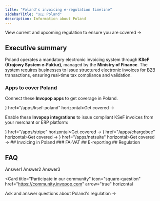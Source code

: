 ```yaml
---
title: "Poland's invoicing e-regulation timeline"
sidebarTitle: "🇵🇱 Poland"
description: Information about Poland
---
```



<Card title="Poland's invoicing e-regulation timeline" size="20" icon="timeline" href="poland-timeline" horizontal>
  View current and upcoming regulation to ensure you are covered →
</Card>

## Executive summary

Poland operates a mandatory electronic invoicing system through **KSeF (Krajowy System e-Faktur)**, managed by the **Ministry of Finance**. The system requires businesses to issue structured electronic invoices for B2B transactions, ensuring real-time tax compliance and validation.

### Apps to cover Poland

Connect these **Invopop apps** to get coverage in Poland.

<Columns cols="2">
  <Card title="KSeF Poland" size="20" icon={ <KsefIcon size={24} /> } href="/apps/ksef-poland" horizontal>Get covered →</Card>
</Columns>

Enable these **Invopop integrations** to issue compliant KSeF invoices from your merchant or ERP platform:

<Columns cols="2">
  <Card  title="Stripe" size="20" icon={ <StripeIcon size={24} /> } href="/apps/stripe"  horizontal>Get covered →</Card>
  <Card  title="ChargeBee" size="20" icon={ <ChargebeeIcon size={24} /> } href="/apps/chargebee"  horizontal>Get covered →</Card>
  <Card  title="Netsuite" size="20" icon={ <NetsuiteIcon size={24} /> } href="/apps/netsuite"  horizontal>Get covered →</Card>
</Columns>
## Invoicing in Poland
### FA-VAT
## E-reporting
## Regulation

## FAQ

<AccordionGroup>
  <Accordion title="Question1">
    Answer1
  </Accordion>
  <Accordion title="Question2">
    Answer2
  </Accordion>
  <Accordion title="Question3">
    Answer3
  </Accordion>
</AccordionGroup>

<Card title="Participate in our community"
  icon="square-question"
  href="https://community.invopop.com"
  arrow="true"
  horizontal
>
  Ask and answer questions about Poland's regulation →
</Card>
